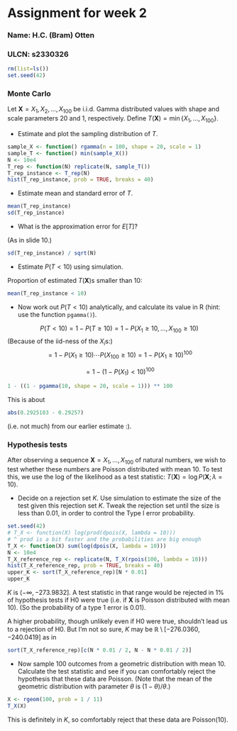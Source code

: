 Assignment for week 2
=====================

### Name: H.C. (Bram) Otten

### ULCN: s2330326

```r
rm(list=ls())
set.seed(42)
```

### Monte Carlo

Let $\mathbf{X}=X_1,X_2,\ldots,X_{100}$ be i.i.d. Gamma distributed values with shape and scale parameters $20$ and $1$, respectively. Define $T(\mathbf{X})=\min\{X_1,\ldots,X_{100}\}$.

- Estimate and plot the sampling distribution of $T$.

```r
sample_X <- function() rgamma(n = 100, shape = 20, scale = 1)
sample_T <- function() min(sample_X())
N <- 10e4
T_rep <- function(N) replicate(N, sample_T())
T_rep_instance <- T_rep(N)
hist(T_rep_instance, prob = TRUE, breaks = 40)
```

- Estimate mean and standard error of $T$.

```r
mean(T_rep_instance)
sd(T_rep_instance)
```

- What is the approximation error for $E[T]$?

(As in slide 10.)

```r
sd(T_rep_instance) / sqrt(N)
```

- Estimate $P(T<10)$ using simulation.

Proportion of estimated $T(\mathbf{X})$s smaller than 10:

```r
mean(T_rep_instance < 10)
```

- Now work out $P(T<10)$ analytically, and calculate its value in R (hint: use the function `pgamma()`).

$$
P(T<10) = 1 - P(T \geq 10) = 1 - P(X_1 \geq 10, \ldots, X_{100} \geq 10)
$$
(Because of the iid-ness of the $X_i$s:)
$$
=  1 - P(X_1 \geq 10) \cdots P(X_{100} \geq 10) = 1 - P(X_1 \geq 10)^{100}
$$

$$ = 1 - (1 - P(X_1) < 10)^{100} $$

```r
1 - ((1 - pgamma(10, shape = 20, scale = 1))) ** 100
```

This is about
```r
abs(0.2925103 - 0.29257)
```
(i.e. not much) from our earlier estimate :).

### Hypothesis tests

After observing a sequence $\mathbf{X}=X_1,\ldots,X_{100}$ of natural numbers, we wish to test whether these numbers are Poisson distributed with mean $10$. To test this, we use the log of the likelihood as a test statistic: $T(\textbf{X})=\log P(\textbf{X};\lambda=10)$.

- Decide on a rejection set $K$. Use simulation to estimate the size of the test given this rejection set $K$. Tweak the rejection set until the size is less than $0.01$, in order to control the Type I error probability.

```r
set.seed(42)
# T_X <- function(X) log(prod(dpois(X, lambda = 10)))
# ^ prod is a bit faster and the probabilities are big enough
T_X <- function(X) sum(log(dpois(X, lambda = 10)))
N <- 10e4
T_X_reference_rep <- replicate(N, T_X(rpois(100, lambda = 10)))
hist(T_X_reference_rep, prob = TRUE, breaks = 40)
upper_K <- sort(T_X_reference_rep)[N * 0.01]
upper_K
```

$K$ is $(-\infty, -273.9832]$. A test statistic in that range would be rejected in 1% of hypothesis tests if H0 were true (i.e. if $\mathbf{X}$ is Poisson distributed with mean 10). (So the probability of a type 1 error is 0.01). 

A higher probability, though unlikely even if H0 were true, shouldn't lead us to a rejection of H0. But I'm not so sure, $K$ may be $\mathbb{R} \setminus [-276.0360, -240.0419]$ as in 
```r
sort(T_X_reference_rep)[c(N * 0.01 / 2, N - N * 0.01 / 2)]
```

- Now sample 100 outcomes from a geometric distribution with mean 10. Calculate the test statistic and see if you can comfortably reject the hypothesis that these data are Poisson. (Note that the mean of the geometric distribution with parameter $\theta$ is $(1-\theta)/\theta$.)

```r
X <- rgeom(100, prob = 1 / 11)
T_X(X)
```

This is definitely in $K$, so comfortably reject that these data are Poisson(10).

